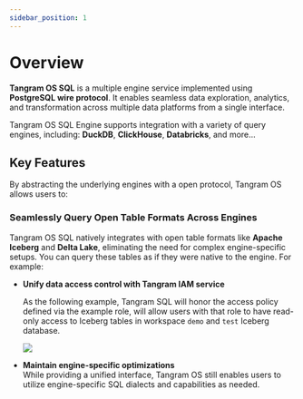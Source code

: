 ```yaml
---
sidebar_position: 1
---
```



# Overview

**Tangram OS SQL** is a multiple engine service implemented using **PostgreSQL wire protocol**. It enables seamless data exploration, analytics, and transformation across multiple data platforms from a single interface.

Tangram OS SQL Engine supports integration with a variety of query engines, including: **DuckDB**, **ClickHouse**, **Databricks**, and more... 

## Key Features

By abstracting the underlying engines with a open protocol, Tangram OS allows users to:

### Seamlessly Query Open Table Formats Across Engines

Tangram OS SQL natively integrates with open table formats like **Apache Iceberg** and **Delta Lake**, eliminating the need for complex engine-specific setups. You can query these tables as if they were native to the engine. For example:

- **Unify data access control with Tangram IAM service** 
  
  As the following example, Tangram SQL will honor the access policy defined via the example role, will allow users with that role to have read-only access to Iceberg tables in workspace `demo` and `test` Iceberg database.

  <div style={{ display: "flex", justifyContent: "center" }}>
    <img src={IcebergReadRole} />
  </div>

- **Maintain engine-specific optimizations**   
  While providing a unified interface, Tangram OS still enables users to utilize engine-specific SQL dialects and capabilities as needed.



